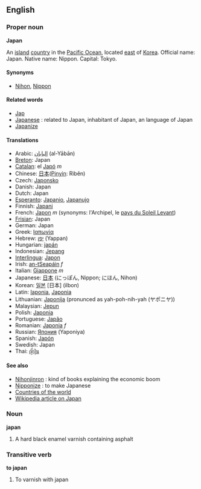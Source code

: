 ==English==

===Proper noun===
'''Japan'''

An [[island]] [[country]] in the [[Pacific Ocean]], located [[east]] of [[Korea]]. Official name: Japan.  Native name: Nippon. Capital: Tokyo.

====Synonyms====
*[[Nihon]], [[Nippon]]

====Related words====
*[[Jap]]
*[[Japanese]] : related to Japan, inhabitant of Japan, an language of Japan
*[[Japanize]]

====Translations====
*Arabic: [[اليابان]] (al-Yābān)
*[[Breton]]: Japan
*[[Catalan]]: el [[Japó]] ''m''
*Chinese: [[日本]]([[Pinyin]]: Rìběn)
*Czech: [[Japonsko]]
*Danish: Japan
*Dutch: Japan
*[[Esperanto]]: [[Japanio]], [[Japanujo]]
*Finnish: [[Japani]]
*French: [[Japon]] ''m'' (synonyms:  l'Archipel, le [[pays du Soleil Levant]])
*[[Frisian]]: Japan
*German: Japan
*Greek: [[Ιαπωνία]]
*Hebrew: [[יפן]] (Yappan)
*Hungarian: [[japán]]
*Indonesian: [[Jepang]]
*[[Interlingua]]: [[Japon]]
*Irish: [[an-tSeapáin]] ''f''
*Italian: [[Giappone]] ''m''
*Japanese: [[日本]] (にっぽん, Nippon; にほん, Nihon)
*Korean: [[일본]] [日本] (ilbon)
*Latin: [[Iaponia]], [[Japonia]]
*Lithuanian: [[Japonija]] (pronunced as yah-poh-nih-yah (ヤポニヤ))
*Malaysian: [[Jepun]]
*Polish: [[Japonia]]
*Portuguese: [[Japão]]
*Romanian: [[Japonia]] ''f''
*Russian: [[Япония]] (Yaponiya)
*Spanish: [[Japón]]
*Swedish: Japan
*Thai: [[ญี่ปุ่น]]

====See also====
*[[Nihonjinron]] : kind of books explaining the economic boom
*[[Nipponize]] : to make Japanese
*[[Countries of the world]]
*[[w:Japan|Wikipedia article on Japan]]

===Noun===
'''japan'''

# A hard black enamel varnish containing asphalt

===Transitive verb===
'''to japan'''

# To varnish with japan